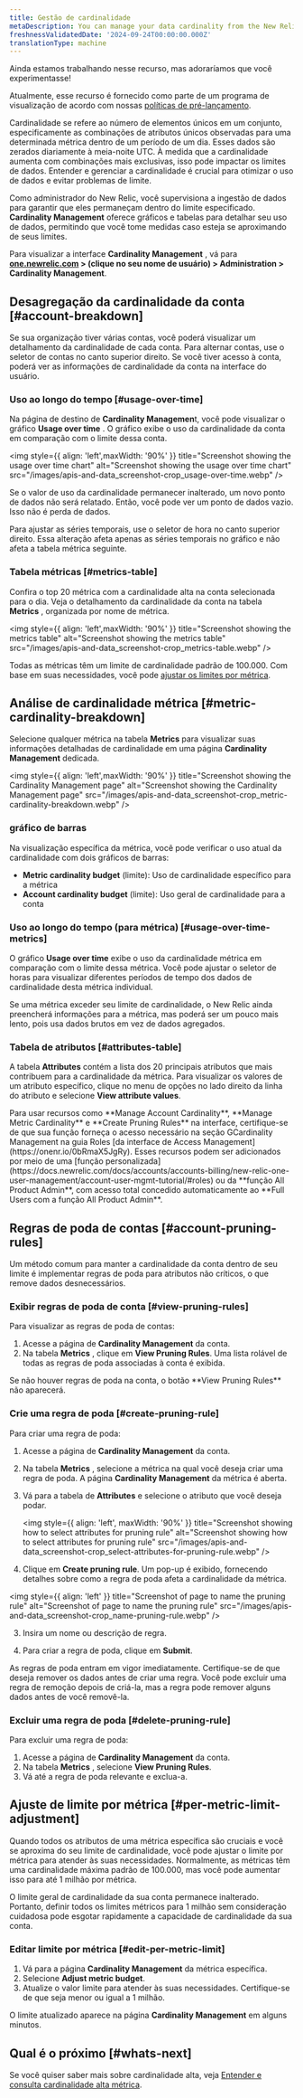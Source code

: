 ```yaml
---
title: Gestão de cardinalidade
metaDescription: You can manage your data cardinality from the New Relic UI.
freshnessValidatedDate: '2024-09-24T00:00:00.000Z'
translationType: machine
---
```


<Callout title="visualização">
  Ainda estamos trabalhando nesse recurso, mas adoraríamos que você experimentasse!

  Atualmente, esse recurso é fornecido como parte de um programa de visualização de acordo com nossas [políticas de pré-lançamento](/docs/licenses/license-information/referenced-policies/new-relic-pre-release-policy).
</Callout>

Cardinalidade se refere ao número de elementos únicos em um conjunto, especificamente as combinações de atributos únicos observadas para uma determinada métrica dentro de um período de um dia. Esses dados são zerados diariamente à meia-noite UTC. À medida que a cardinalidade aumenta com combinações mais exclusivas, isso pode impactar os limites de dados. Entender e gerenciar a cardinalidade é crucial para otimizar o uso de dados e evitar problemas de limite.

Como administrador do New Relic, você supervisiona a ingestão de dados para garantir que eles permaneçam dentro do limite especificado. <DNT>**Cardinality Management**</DNT> oferece gráficos e tabelas para detalhar seu uso de dados, permitindo que você tome medidas caso esteja se aproximando de seus limites.

Para visualizar a interface **<DNT>Cardinality Management</DNT>** , vá para **<DNT>[one.newrelic.com](https://one.newrelic.com)</DNT> &gt; (clique no seu nome de usuário) &gt; <DNT>Administration &gt; Cardinality Management</DNT>**.

## Desagregação da cardinalidade da conta [#account-breakdown]

Se sua organização tiver várias contas, você poderá visualizar um detalhamento da cardinalidade de cada conta. Para alternar contas, use o seletor de contas no canto superior direito. Se você tiver acesso à conta, poderá ver as informações de cardinalidade da conta na interface do usuário.

### Uso ao longo do tempo [#usage-over-time]

Na página de destino de <DNT>**Cardinality Managemen**t</DNT>, você pode visualizar o gráfico <DNT>**Usage over time**</DNT> . O gráfico exibe o uso da cardinalidade da conta em comparação com o limite dessa conta.

<img style={{ align: 'left',maxWidth: '90%' }} title="Screenshot showing the usage over time chart" alt="Screenshot showing the usage over time chart" src="/images/apis-and-data_screenshot-crop_usage-over-time.webp" />

<Callout variant="tip">
  Se o valor de uso da cardinalidade permanecer inalterado, um novo ponto de dados não será relatado. Então, você pode ver um ponto de dados vazio. Isso não é perda de dados.
</Callout>

Para ajustar as séries temporais, use o seletor de hora no canto superior direito. Essa alteração afeta apenas as séries temporais no gráfico e não afeta a tabela métrica seguinte.

### Tabela métricas [#metrics-table]

Confira o top 20 métrica com a cardinalidade alta na conta selecionada para o dia. Veja o detalhamento da cardinalidade da conta na tabela <DNT>**Metrics**</DNT> , organizada por nome de métrica.

<img style={{ align: 'left',maxWidth: '90%' }} title="Screenshot showing the metrics table" alt="Screenshot showing the metrics table" src="/images/apis-and-data_screenshot-crop_metrics-table.webp" />

Todas as métricas têm um limite de cardinalidade padrão de 100.000. Com base em suas necessidades, você pode [ajustar os limites por métrica](#per-metric-limit-adjustment).

## Análise de cardinalidade métrica [#metric-cardinality-breakdown]

Selecione qualquer métrica na tabela <DNT>**Metrics**</DNT> para visualizar suas informações detalhadas de cardinalidade em uma página <DNT>**Cardinality Management**</DNT> dedicada.

<img style={{ align: 'left',maxWidth: '90%' }} title="Screenshot showing the Cardinality Management page" alt="Screenshot showing the Cardinality Management page" src="/images/apis-and-data_screenshot-crop_metric-cardinality-breakdown.webp" />

### gráfico de barras

Na visualização específica da métrica, você pode verificar o uso atual da cardinalidade com dois gráficos de barras:

* <DNT>**Metric cardinality budget**</DNT> (limite): Uso de cardinalidade específico para a métrica
* <DNT>**Account cardinality budget**</DNT> (limite): Uso geral de cardinalidade para a conta

### Uso ao longo do tempo (para métrica) [#usage-over-time-metrics]

O gráfico <DNT>**Usage over time**</DNT> exibe o uso da cardinalidade métrica em comparação com o limite dessa métrica. Você pode ajustar o seletor de horas para visualizar diferentes períodos de tempo dos dados de cardinalidade desta métrica individual.

<Callout variant="tip">
  Se uma métrica exceder seu limite de cardinalidade, o New Relic ainda preencherá informações para a métrica, mas poderá ser um pouco mais lento, pois usa dados brutos em vez de dados agregados.
</Callout>

### Tabela de atributos [#attributes-table]

A tabela <DNT>**Attributes**</DNT> contém a lista dos 20 principais atributos que mais contribuem para a cardinalidade da métrica. Para visualizar os valores de um atributo específico, clique no menu de opções no lado direito da linha do atributo e selecione <DNT>**View attribute values**</DNT>.

<Callout variant="important">
  Para usar recursos como **Manage Account Cardinality**, **Manage Metric Cardinality** e **Create Pruning Rules** na interface, certifique-se de que sua função forneça o acesso necessário na seção GCardinality Management na guia Roles [da interface de Access Management](https://onenr.io/0bRmaX5JgRy). Esses recursos podem ser adicionados por meio de uma [função personalizada](https://docs.newrelic.com/docs/accounts/accounts-billing/new-relic-one-user-management/account-user-mgmt-tutorial/#roles) ou da **função All Product Admin**, com acesso total concedido automaticamente ao **Full Users com a função All Product Admin**.
</Callout>

## Regras de poda de contas [#account-pruning-rules]

Um método comum para manter a cardinalidade da conta dentro de seu limite é implementar regras de poda para atributos não críticos, o que remove dados desnecessários.

### Exibir regras de poda de conta [#view-pruning-rules]

Para visualizar as regras de poda de contas:

1. Acesse a página de **Cardinality Management** da conta.
2. Na tabela **Metrics** , clique em <DNT>**View Pruning Rules**</DNT>. Uma lista rolável de todas as regras de poda associadas à conta é exibida.

<Callout variant="tip">
  Se não houver regras de poda na conta, o botão <DNT>**View Pruning Rules**</DNT> não aparecerá.
</Callout>

### Crie uma regra de poda [#create-pruning-rule]

Para criar uma regra de poda:

1. Acesse a página de **Cardinality Management** da conta.

2. Na tabela **Metrics** , selecione a métrica na qual você deseja criar uma regra de poda. A página **Cardinality Management** da métrica é aberta.

3. Vá para a tabela de **Attributes** e selecione o atributo que você deseja podar.

   <img style={{ align: 'left', maxWidth: '90%' }} title="Screenshot showing how to select attributes for pruning rule" alt="Screenshot showing how to select attributes for pruning rule" src="/images/apis-and-data_screenshot-crop_select-attributes-for-pruning-rule.webp" />

4. Clique em <DNT>**Create pruning rule**</DNT>. Um pop-up é exibido, fornecendo detalhes sobre como a regra de poda afeta a cardinalidade da métrica.

<img style={{ align: 'left' }} title="Screenshot of page to name the pruning rule" alt="Screenshot of page to name the pruning rule" src="/images/apis-and-data_screenshot-crop_name-pruning-rule.webp" />

3. Insira um nome ou descrição de regra.

4. Para criar a regra de poda, clique em <DNT>**Submit**</DNT>.

<Callout variant="important">
  As regras de poda entram em vigor imediatamente. Certifique-se de que deseja remover os dados antes de criar uma regra. Você pode excluir uma regra de remoção depois de criá-la, mas a regra pode remover alguns dados antes de você removê-la.
</Callout>

### Excluir uma regra de poda [#delete-pruning-rule]

Para excluir uma regra de poda:

1. Acesse a página de **Cardinality Management** da conta.
2. Na tabela **Metrics** , selecione <DNT>**View Pruning Rules**</DNT>.
3. Vá até a regra de poda relevante e exclua-a.

## Ajuste de limite por métrica [#per-metric-limit-adjustment]

Quando todos os atributos de uma métrica específica são cruciais e você se aproxima do seu limite de cardinalidade, você pode ajustar o limite por métrica para atender às suas necessidades. Normalmente, as métricas têm uma cardinalidade máxima padrão de 100.000, mas você pode aumentar isso para até 1 milhão por métrica.

<Callout variant="tip">
  O limite geral de cardinalidade da sua conta permanece inalterado. Portanto, definir todos os limites métricos para 1 milhão sem consideração cuidadosa pode esgotar rapidamente a capacidade de cardinalidade da sua conta.
</Callout>

### Editar limite por métrica [#edit-per-metric-limit]

1. Vá para a página <DNT>**Cardinality Management**</DNT> da métrica específica.
2. Selecione <DNT>**Adjust metric budget**</DNT>.
3. Atualize o valor limite para atender às suas necessidades. Certifique-se de que seja menor ou igual a 1 milhão.

O limite atualizado aparece na página <DNT>**Cardinality Management**</DNT> em alguns minutos.

## Qual é o próximo [#whats-next]

Se você quiser saber mais sobre cardinalidade alta, veja [Entender e consulta cardinalidade alta métrica](/docs/data-apis/ingest-apis/metric-api/NRQL-high-cardinality-metrics/).